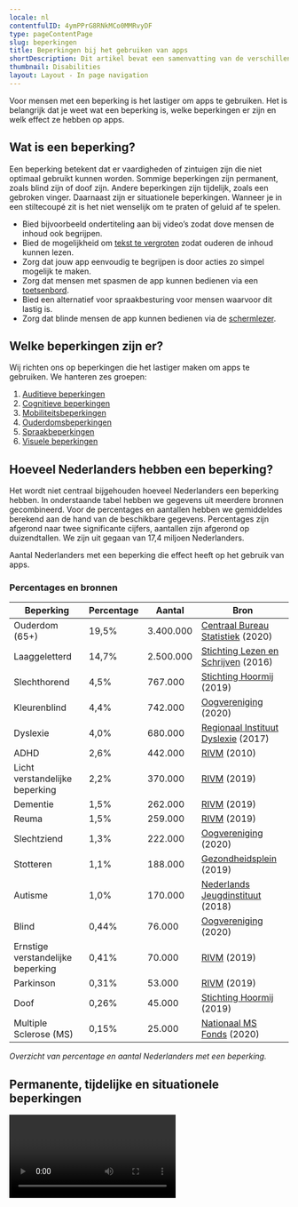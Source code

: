 ```yaml
---
locale: nl
contentfulID: 4ymPPrG8RNkMCo0MMRvyDF
type: pageContentPage
slug: beperkingen
title: Beperkingen bij het gebruiken van apps
shortDescription: Dit artikel bevat een samenvatting van de verschillende soorten beperkingen. Hier vind je ook het aantal Nederlanders met een beperking.
thumbnail: Disabilities
layout: Layout - In page navigation
---
```


Voor mensen met een beperking is het lastiger om apps te gebruiken. Het is belangrijk dat je weet wat een beperking is, welke beperkingen er zijn en welk effect ze hebben op apps.

## Wat is een beperking?

Een beperking betekent dat er vaardigheden of zintuigen zijn die niet optimaal gebruikt kunnen worden. Sommige beperkingen zijn permanent, zoals blind zijn of doof zijn. Andere beperkingen zijn tijdelijk, zoals een gebroken vinger. Daarnaast zijn er situationele beperkingen. Wanneer je in een stiltecoupé zit is het niet wenselijk om te praten of geluid af te spelen.

- Bied bijvoorbeeld ondertiteling aan bij video’s zodat dove mensen de inhoud ook begrijpen.
- Bied de mogelijkheid om [tekst te vergroten](https://appt.org/en/stats/font-size) zodat ouderen de inhoud kunnen lezen.
- Zorg dat jouw app eenvoudig te begrijpen is door acties zo simpel mogelijk te maken.
- Zorg dat mensen met spasmen de app kunnen bedienen via een [toetsenbord](https://appt.org/en/stats/keyboard-access).
- Bied een alternatief voor spraakbesturing voor mensen waarvoor dit lastig is.
- Zorg dat blinde mensen de app kunnen bedienen via de [schermlezer](https://appt.org/en/stats/screen-reader).

## Welke beperkingen zijn er?

Wij richten ons op beperkingen die het lastiger maken om apps te gebruiken. We hanteren zes groepen:

1. [Auditieve beperkingen](https://appt.org/en/articles/disabilities/hearing)
2. [Cognitieve beperkingen](https://appt.org/en/articles/disabilities/cognitive)
3. [Mobiliteitsbeperkingen](https://appt.org/en/articles/disabilities/mobility)
4. [Ouderdomsbeperkingen](https://appt.org/en/articles/disabilities/aging)
5. [Spraakbeperkingen](https://appt.org/en/articles/disabilities/speech)
6. [Visuele beperkingen](https://appt.org/en/articles/disabilities/visual)

## Hoeveel Nederlanders hebben een beperking?

Het wordt niet centraal bijgehouden hoeveel Nederlanders een beperking hebben. In onderstaande tabel hebben we gegevens uit meerdere bronnen gecombineerd. Voor de percentages en aantallen hebben we gemiddeldes berekend aan de hand van de beschikbare gegevens. Percentages zijn afgerond naar twee significante cijfers, aantallen zijn afgerond op duizendtallen. We zijn uit gegaan van 17,4 miljoen Nederlanders.

Aantal Nederlanders met een beperking die effect heeft op het gebruik van apps.
<PercentageBlock name="Disabilities - Metrics"> 
</PercentageBlock>

### Percentages en bronnen

| Beperking | Percentage | Aantal | Bron |
| --- | --- | --- | --- |
| Ouderdom (65+) | 19,5% | 3.400.000 | [Centraal Bureau Statistiek](https://www.cbs.nl/nl-nl/visualisaties/dashboard-bevolking/leeftijd/ouderen) (2020) |
| Laaggeletterd | 14,7% | 2.500.000 | [Stichting Lezen en Schrijven](https://www.lezenenschrijven.nl/informatie-over-laaggeletterdheid-nederland) (2016) |
| Slechthorend | 4,5% | 767.000 | [Stichting Hoormij](https://www.volksgezondheidenzorg.info/onderwerp/gehoorstoornissen/cijfers-context/huidige-situatie#node-prevalentie-slechthorendheid-huisartsenpraktijk) (2019) |
| Kleurenblind | 4,4% | 742.000 | [Oogvereniging](https://www.oogvereniging.nl/oogaandoeningen/oogaandoeningen-overzicht/kleurenblindheid/) (2020) |
| Dyslexie | 4,0% | 680.000 | [Regionaal Instituut Dyslexie](https://www.rid.nl/blog/cijfersdyslexie/) (2017) |
| ADHD | 2,6% | 442.000 | [RIVM](https://www.volksgezondheidenzorg.info/onderwerp/adhd/cijfers-context/huidige-situatie#node-prevalentie-van-adhd-bevolkingsonderzoek) (2010) |
| Licht verstandelijke beperking | 2,2% | 370.000 | [RIVM](https://www.scp.nl/publicaties/publicaties/2019/10/01/het-aantal-mensen-met-een-licht-verstandelijke-beperking-een-schatting) (2019) |
| Dementie | 1,5% | 262.000 | [RIVM](https://www.volksgezondheidenzorg.info/onderwerp/dementie/cijfers-context/huidige-situatie#node-aantal-personen-met-dementie-de-bevolking) (2019) |
| Reuma | 1,5% | 259.000 | [RIVM](https://www.volksgezondheidenzorg.info/onderwerp/reumato%C3%AFde-artritis-ra/cijfers-context/huidige-situatie#node-prevalentie-reumato%C3%AFde-artritis-huisartsenpraktijk) (2019) |
| Slechtziend | 1,3% | 222.000 | [Oogvereniging](https://www.oogvereniging.nl/oogaandoeningen/oogaandoeningen-overzicht/blind-doofblind-of-slechtziend/) (2020) |
| Stotteren | 1,1% | 188.000 | [Gezondheidsplein](https://www.gezondheidsplein.nl/aandoeningen/stotteren/item33459) (2019) |
| Autisme | 1,0% | 170.000 | [Nederlands Jeugdinstituut](https://www.nji.nl/nl/Databank/Cijfers-over-Jeugd-en-Opvoeding/Cijfers-per-onderwerp/Autisme) (2018) |
| Blind | 0,44% | 76.000 | [Oogvereniging](https://www.oogvereniging.nl/oogaandoeningen/oogaandoeningen-overzicht/blind-doofblind-of-slechtziend/) (2020) |
| Ernstige verstandelijke beperking | 0,41% | 70.000 | [RIVM](https://www.scp.nl/publicaties/publicaties/2019/10/01/het-aantal-mensen-met-een-licht-verstandelijke-beperking-een-schatting) (2019) |
| Parkinson | 0,31% | 53.000 | [RIVM](https://www.volksgezondheidenzorg.info/onderwerp/ziekte-van-parkinson/cijfers-context/huidige-situatie#node-prevalentie-ziekte-van-parkinson-huisartsenpraktijk) (2019) |
| Doof | 0,26% | 45.000 | [Stichting Hoormij](https://www.volksgezondheidenzorg.info/onderwerp/gehoorstoornissen/cijfers-context/huidige-situatie#node-prevalentie-slechthorendheid-huisartsenpraktijk) (2019) |
| Multiple Sclerose (MS) | 0,15% | 25.000 | [Nationaal MS Fonds](https://nationaalmsfonds.nl/onderzoek-wijst-uit-25-000-mensen-met-ms-in-nederland/) (2020) |

*Overzicht van percentage en aantal Nederlanders met een beperking.*

## Permanente, tijdelijke en situationele beperkingen

<Video youTubeId="QcJhQnRyysM" title="Permanent, temporary, and situational disabilities - Accessibility on Google Play" name="Video - Permanent, temporary, and situational disabilities - Accessibility on Google Play"/>